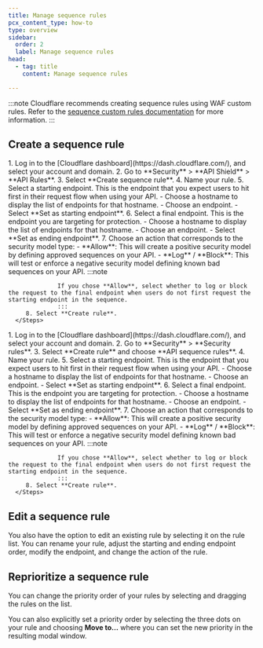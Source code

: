 ```yaml
---
title: Manage sequence rules
pcx_content_type: how-to
type: overview
sidebar:
  order: 2
  label: Manage sequence rules
head:
  - tag: title
    content: Manage sequence rules

---
```


:::note
Cloudflare recommends creating sequence rules using WAF custom rules. Refer to the [sequence custom rules documentation](/api-shield/security/sequence-mitigation/custom-rules/) for more information.
:::

## Create a sequence rule

<Tabs syncKey="dashNewNav">
   <TabItem label="Old dashboard">
      <Steps>
         1. Log in to the [Cloudflare dashboard](https://dash.cloudflare.com/), and select your account and domain.
         2. Go to **Security** > **API Shield** > **API Rules**.
         3. Select **Create sequence rule**.
         4. Name your rule.
         5. Select a starting endpoint. This is the endpoint that you expect users to hit first in their request flow when using your API.
               - Choose a hostname to display the list of endpoints for that hostname.
               - Choose an endpoint.
               - Select **Set as starting endpoint**.
         6. Select a final endpoint. This is the endpoint you are targeting for protection.
               - Choose a hostname to display the list of endpoints for that hostname.
               - Choose an endpoint.
               - Select **Set as ending endpoint**.
         7. Choose an action that corresponds to the security model type:
               - **Allow**: This will create a positive security model by defining approved sequences on your API.
               - **Log** / **Block**: This will test or enforce a negative security model defining known bad sequences on your API. 
                  :::note

                  If you chose **Allow**, select whether to log or block the request to the final endpoint when users do not first request the starting endpoint in the sequence. 
                  :::
         8. Select **Create rule**.
      </Steps>
   </TabItem>
   <TabItem label="New dashboard" icon="rocket">
      <Steps>
         1. Log in to the [Cloudflare dashboard](https://dash.cloudflare.com/), and select your account and domain.
         2. Go to **Security** > **Security rules**.
         3. Select **Create rule** and choose **API sequence rules**.
         4. Name your rule.
         5. Select a starting endpoint. This is the endpoint that you expect users to hit first in their request flow when using your API.
               - Choose a hostname to display the list of endpoints for that hostname.
               - Choose an endpoint.
               - Select **Set as starting endpoint**.
         6. Select a final endpoint. This is the endpoint you are targeting for protection.
               - Choose a hostname to display the list of endpoints for that hostname.
               - Choose an endpoint.
               - Select **Set as ending endpoint**.
         7. Choose an action that corresponds to the security model type:
               - **Allow**: This will create a positive security model by defining approved sequences on your API.
               - **Log** / **Block**: This will test or enforce a negative security model defining known bad sequences on your API. 
                  :::note

                  If you chose **Allow**, select whether to log or block the request to the final endpoint when users do not first request the starting endpoint in the sequence. 
                  :::
         8. Select **Create rule**.
      </Steps>
   </TabItem>
</Tabs>

## Edit a sequence rule

You also have the option to edit an existing rule by selecting it on the rule list. You can rename your rule, adjust the starting and ending endpoint order, modify the endpoint, and change the action of the rule.

## Reprioritize a sequence rule

You can change the priority order of your rules by selecting and dragging the rules on the list.

You can also explicitly set a priority order by selecting the three dots on your rule and choosing **Move to…** where you can set the new priority in the resulting modal window.
